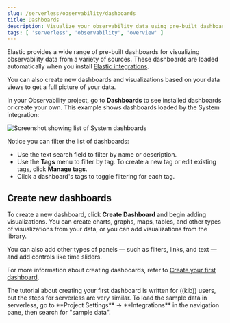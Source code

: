 ```yaml
---
slug: /serverless/observability/dashboards
title: Dashboards
description: Visualize your observability data using pre-built dashboards or create your own.
tags: [ 'serverless', 'observability', 'overview' ]
---
```


<p><DocBadge template="technical preview" /></p>

Elastic provides a wide range of pre-built dashboards for visualizing observability data from a variety of sources.
These dashboards are loaded automatically when you install [Elastic integrations](https://docs.elastic.co/integrations).

You can also create new dashboards and visualizations based on your data views to get a full picture of your data.

In your Observability project, go to **Dashboards** to see installed dashboards or create your own.
This example shows dashboards loaded by the System integration:

![Screenshot showing list of System dashboards](../images/dashboards.png)

Notice you can filter the list of dashboards:

* Use the text search field to filter by name or description.
* Use the **Tags** menu to filter by tag. To create a new tag or edit existing tags, click **Manage tags**.
* Click a dashboard's tags to toggle filtering for each tag.

## Create new dashboards

To create a new dashboard, click **Create Dashboard** and begin adding visualizations.
You can create charts, graphs, maps, tables, and other types of visualizations from your data,
or you can add visualizations from the library.

You can also add other types of panels — such as filters, links, and text — and add
controls like time sliders.

For more information about creating dashboards,
refer to [Create your first dashboard](((kibana-ref))/create-a-dashboard-of-panels-with-web-server-data.html).

<DocCallOut title="Note">
    The tutorial about creating your first dashboard is written for ((kib)) users,
    but the steps for serverless are very similar.
    To load the sample data in serverless, go to **Project Settings** → **Integrations** in the navigation pane,
    then search for "sample data".
</DocCallOut>

